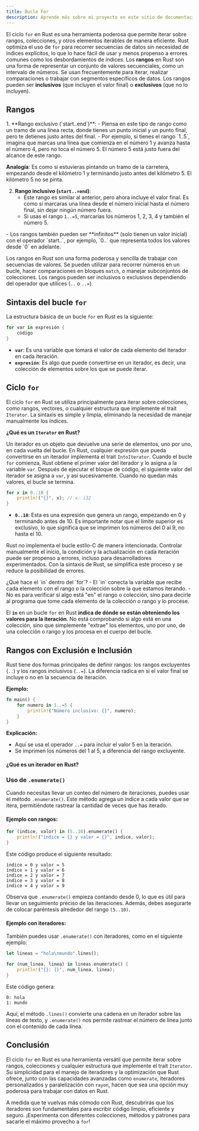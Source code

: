 ```yaml
---
title: Bucle For
description: Aprende más sobre mi proyecto en este sitio de documentación construido con Starlight.
---
```


El ciclo `for` en Rust es una herramienta poderosa que permite iterar sobre rangos, colecciones, y otros elementos iterables de manera eficiente. Rust optimiza el uso de `for` para recorrer secuencias de datos sin necesidad de índices explícitos, lo que lo hace fácil de usar y menos propenso a errores comunes como los desbordamientos de índices.
Los **rangos** en Rust son una forma de representar un conjunto de valores secuenciales, como un intervalo de números. Se usan frecuentemente para iterar, realizar comparaciones o trabajar con segmentos específicos de datos. Los rangos pueden ser **inclusivos** (que incluyen el valor final) o **exclusivos** (que no lo incluyen).

## Rangos

<Steps>
1. **Rango exclusivo (`start..end`)**:
   - Piensa en este tipo de rango como un tramo de una línea recta, donde tienes un punto inicial y un punto final, pero te detienes justo antes del final.
   - Por ejemplo, si tienes el rango `1..5`, imagina que marcas una línea que comienza en el número 1 y avanza hasta el número 4, pero no toca el número 5. El número 5 está justo fuera del alcance de este rango.

   **Analogía**: Es como si estuvieras pintando un tramo de la carretera, empezando desde el kilómetro 1 y terminando justo antes del kilómetro 5. El kilómetro 5 no se pinta.

2. **Rango inclusivo (`start..=end`)**:
   - Este rango es similar al anterior, pero ahora incluye el valor final. Es como si marcaras una línea desde el número inicial hasta el número final, sin dejar ningún número fuera.
   - Si usas el rango `1..=5`, marcarías los números 1, 2, 3, 4 y también el número 5.
</Steps>

<Aside>
- Los rangos también pueden ser **infinitos** (solo tienen un valor inicial) con el operador `start..`, por ejemplo, `0..` que representa todos los valores desde `0` en adelante.
</Aside>

Los rangos en Rust son una forma poderosa y sencilla de trabajar con secuencias de valores. Se pueden utilizar para recorrer números en un bucle, hacer comparaciones en bloques `match`, o manejar subconjuntos de colecciones. Los rangos pueden ser inclusivos o exclusivos dependiendo del operador que utilices (`..` o `..=`).

## Sintaxis del bucle `for`

La estructura básica de un bucle `for` en Rust es la siguiente:

```rust
for var in expresión {
    código
}
```

- **`var`**: Es una variable que tomará el valor de cada elemento del iterador en cada iteración.
- **`expresión`**: Es algo que puede convertirse en un iterador, es decir, una colección de elementos sobre los que se puede iterar.

## Ciclo `for`

El ciclo `for` en Rust se utiliza principalmente para iterar sobre colecciones, como rangos, vectores, o cualquier estructura que implemente el trait `Iterator`. La sintaxis es simple y limpia, eliminando la necesidad de manejar manualmente los índices.

**¿Qué es un `Iterator` en Rust?**

Un iterador es un objeto que devuelve una serie de elementos, uno por uno, en cada vuelta del bucle. En Rust, cualquier expresión que pueda convertirse en un iterador implementa el trait `IntoIterator`. Cuando el bucle `for` comienza, Rust obtiene el primer valor del iterador y lo asigna a la variable `var`. Después de ejecutar el bloque de código, el siguiente valor del iterador se asigna a `var`, y así sucesivamente. Cuando no quedan más valores, el bucle se termina.

```rust
for x in 0..10 { 
    println!("{}", x); // x: i32
}
```

- **`0..10`**: Esta es una expresión que genera un rango, empezando en 0 y terminando antes de 10. Es importante notar que el límite superior es exclusivo, lo que significa que se imprimen los números del 0 al 9, no hasta el 10.

Rust no implementa el bucle estilo-C de manera intencionada. Controlar manualmente el inicio, la condición y la actualización en cada iteración puede ser propenso a errores, incluso para desarrolladores experimentados. Con la sintaxis de Rust, se simplifica este proceso y se reduce la posibilidad de errores.


<Aside>
¿Qué hace el `in` dentro del `for`?
- El `in` conecta la variable que recibe cada elemento con el rango o la colección sobre la que estamos iterando.
- No es para verificar si algo está "en" el rango o colección, sino para decirle al programa que tome cada elemento de la colección o rango y lo procese.

El **`in`** en un bucle `for` en Rust **indica de dónde se están obteniendo los valores para la iteración**. No está comprobando si algo está en una colección, sino que simplemente "extrae" los elementos, uno por uno, de una colección o rango y los procesa en el cuerpo del bucle.
</Aside>

## Rangos con Exclusión e Inclusión

Rust tiene dos formas principales de definir rangos: los rangos excluyentes (`..`) y los rangos inclusivos (`..=`). La diferencia radica en si el valor final se incluye o no en la secuencia de iteración.

**Ejemplo:**
```rust
fn main() {
    for numero in 1..=5 {
        println!("Número inclusivo: {}", numero);
    }
}
```

**Explicación:**
- Aquí se usa el operador `..=` para incluir el valor 5 en la iteración.
- Se imprimen los números del 1 al 5, a diferencia del rango excluyente.














#### ¿Qué es un iterador en Rust?


### Uso de `.enumerate()`

Cuando necesitas llevar un conteo del número de iteraciones, puedes usar el método `.enumerate()`. Este método agrega un índice a cada valor que se itera, permitiéndote rastrear la cantidad de veces que has iterado.

#### Ejemplo con rangos:

```rust
for (indice, valor) in (5..10).enumerate() {
    println!("índice = {} y valor = {}", indice, valor);
}
```

Este código produce el siguiente resultado:

```
índice = 0 y valor = 5
índice = 1 y valor = 6
índice = 2 y valor = 7
índice = 3 y valor = 8
índice = 4 y valor = 9
```

Observa que `.enumerate()` empieza contando desde 0, lo que es útil para llevar un seguimiento preciso de las iteraciones. Además, debes asegurarte de colocar paréntesis alrededor del rango `(5..10)`.

#### Ejemplo con iteradores:

También puedes usar `.enumerate()` con iteradores, como en el siguiente ejemplo:

```rust
let lineas = "hola\nmundo".lines();

for (num_linea, linea) in lineas.enumerate() {
    println!("{}: {}", num_linea, linea);
}
```

Este código genera:

```
0: hola
1: mundo
```

Aquí, el método `.lines()` convierte una cadena en un iterador sobre las líneas de texto, y `.enumerate()` nos permite rastrear el número de línea junto con el contenido de cada línea.

## Conclusión

El ciclo `for` en Rust es una herramienta versátil que permite iterar sobre rangos, colecciones y cualquier estructura que implemente el trait `Iterator`. Su simplicidad para el manejo de iteradores y la optimización que Rust ofrece, junto con las capacidades avanzadas como `enumerate`, iteradores personalizados y paralelización con `rayon`, hacen que sea una opción muy poderosa para trabajar con datos en Rust.

A medida que te vuelvas más cómodo con Rust, descubrirás que los iteradores son fundamentales para escribir código limpio, eficiente y seguro. ¡Experimenta con diferentes colecciones, métodos y patrones para sacarle el máximo provecho a `for`!